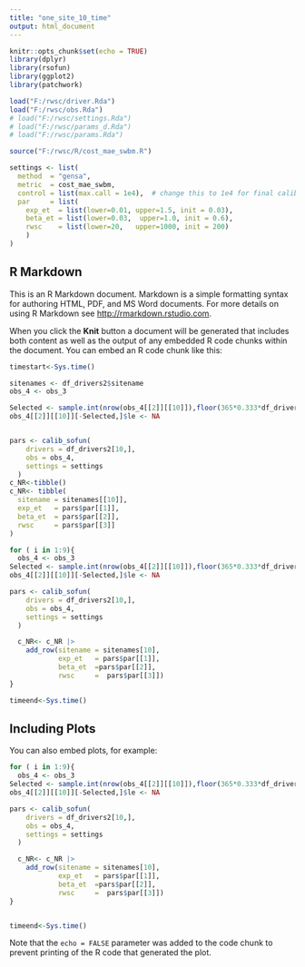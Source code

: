 ```yaml
---
title: "one_site_10_time"
output: html_document
---
```


```r
knitr::opts_chunk$set(echo = TRUE)
library(dplyr)
library(rsofun)
library(ggplot2)
library(patchwork)

load("F:/rwsc/driver.Rda")
load("F:/rwsc/obs.Rda")
# load("F:/rwsc/settings.Rda")
# load("F:/rwsc/params_d.Rda")
# load("F:/rwsc/params.Rda")

source("F:/rwsc/R/cost_mae_swbm.R")

settings <- list(
  method  = "gensa",
  metric  = cost_mae_swbm,
  control = list(max.call = 1e4),  # change this to 1e4 for final calibration
  par     = list(
    exp_et  = list(lower=0.01, upper=1.5, init = 0.03),
    beta_et = list(lower=0.03,  upper=1.0, init = 0.6),
    rwsc    = list(lower=20,   upper=1000, init = 200)
    )
)

```

## R Markdown

This is an R Markdown document. Markdown is a simple formatting syntax for authoring HTML, PDF, and MS Word documents. For more details on using R Markdown see <http://rmarkdown.rstudio.com>.

When you click the **Knit** button a document will be generated that includes both content as well as the output of any embedded R code chunks within the document. You can embed an R code chunk like this:

```r
timestart<-Sys.time()

sitenames <- df_drivers2$sitename
obs_4 <- obs_3

Selected <- sample.int(nrow(obs_4[[2]][[10]]),floor(365*0.333*df_drivers2[10,]$params_siml[[1]]$nyeartrend))
obs_4[[2]][[10]][-Selected,]$le <- NA


pars <- calib_sofun(
    drivers = df_drivers2[10,],  
    obs = obs_4,
    settings = settings
  )
c_NR<-tibble()
c_NR<- tibble(
  sitename = sitenames[[10]],
  exp_et   = pars$par[[1]],
  beta_et  = pars$par[[2]],
  rwsc     = pars$par[[3]]
)

for ( i in 1:9){
  obs_4 <- obs_3
Selected <- sample.int(nrow(obs_4[[2]][[10]]),floor(365*0.333*df_drivers2[10,]$params_siml[[1]]$nyeartrend))
obs_4[[2]][[10]][-Selected,]$le <- NA

pars <- calib_sofun(
    drivers = df_drivers2[10,],  
    obs = obs_4,
    settings = settings
  ) 

  c_NR<- c_NR |>
    add_row(sitename = sitenames[10],
            exp_et   = pars$par[[1]],
            beta_et  =pars$par[[2]],
            rwsc     =  pars$par[[3]])
}

timeend<-Sys.time()
```

## Including Plots

You can also embed plots, for example:

```r

for ( i in 1:9){
  obs_4 <- obs_3
Selected <- sample.int(nrow(obs_4[[2]][[10]]),floor(365*0.333*df_drivers2[10,]$params_siml[[1]]$nyeartrend))
obs_4[[2]][[10]][-Selected,]$le <- NA

pars <- calib_sofun(
    drivers = df_drivers2[10,],  
    obs = obs_4,
    settings = settings
  ) 

  c_NR<- c_NR |>
    add_row(sitename = sitenames[10],
            exp_et   = pars$par[[1]],
            beta_et  =pars$par[[2]],
            rwsc     =  pars$par[[3]])
}


timeend<-Sys.time()

```

Note that the `echo = FALSE` parameter was added to the code chunk to prevent printing of the R code that generated the plot.
